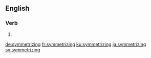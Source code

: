
==English==

===Verb===
{{head|en|present participle}}

# {{present participle of|symmetrize|lang=en}}

[[de:symmetrizing]]
[[fr:symmetrizing]]
[[ku:symmetrizing]]
[[ja:symmetrizing]]
[[sv:symmetrizing]]